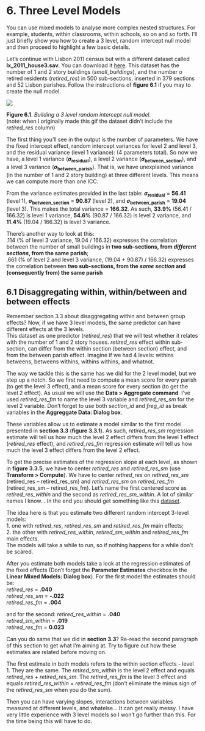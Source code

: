 # 6. Three Level Models      
You can use mixed models to analyse more complex nested structures. For example, students, within classrooms, within schools, so on and so forth. I’ll just briefly show you how to create a 3 level, random intercept null model and then proceed to highlight a few basic details.   

Let’s continue with Lisbon 2011 census but with a different dataset called **lx_2011_house3.sav**. You can download it [here](data/ch6/lx_2011_house3.sav). This dataset has the number of 1 and 2 story buildings (*small_buildings*), and the number o retired residents (*retired_res*) in 500 sub-sections, inserted in 379 sections and 52 Lisbon parishes. Follow the instructions of **figure 6.1** if you may to create the null model.

![](images/ch6/fig_6_1_level3.gif)

**Figure 6.1**. *Building a 3 level random intercept null model*.   
(note: when I originally made this gif the dataset didn't include the *retired_res* column)
&nbsp;  


The first thing you’ll see in the output is the number of parameters. We have the fixed intercept effect, random intercept variances for level 2 and level 3, and the residual variance (level 1 variance): (4 parameters total). So now we have, a level 1 variance (**_σ_<sub>residual</sub>**), a level 2 variance (**_σ_<sub>between_section</sub>**), and a level 3 variance (**_σ_<sub>between_parish</sub>**). That is, we have unexplained variance (in the number of 1 and 2 story building) at three different levels. This means we can compute more than one ICC.   

From the variance estimates provided in the last table: **_σ_<sub>residual</sub>** = **56.41** (level 1), **_σ_<sub>between_section</sub>** = **90.87** (level 2), and **_σ_<sub>between_parish</sub>** = **19.04** (level 3). This makes the total variance = **166.32**. As such, **33.9%** (56.41 / 166.32) is level 1 variance, **54.6%** (90.87 / 166.32) is level 2 variance, and **11.4%** (19.04 / 166.32) is level 3 variance. 

There’s another way to look at this:   
.114 (% of level 3 variance, 19.04 / 166.32) expresses the correlation between the number of small buildings in **two sub-sections, from _different sections_, from the same parish**;    
.661 (% of level 2 and level 3 variance, (19.04 + 90.87) / 166.32) expresses the correlation between **two sub-sections, from the _same section_ and (consequently from) the same parish**   


## 6.1 Disaggregating within, within/between and between effects
Remember section 3.3 about disaggregating within and between group effects? Now, if we have 3 level models, the same predictor can have different effects at the 3 levels.   
This dataset as one predictor (*retired_res*) that we will test whether it relates with the number of 1 and 2 story houses. *retired_res* effect within sub-section, can differ from the within section (between section) effect, and from the between parish effect. Imagine if we had 4 levels: withins betweens, betweens withins, withins withins, and whatnot.   

The way we tackle this is the same has we did for the 2 level model, but we step up a notch. So we first need to compute a mean score for every parish (to get the level 3 effect), and a mean score for every section (to get the level 2 effect). As usual we will use the **Data > Aggregate command**. I’ve used *retired_res_fm* to name the level 3 variable and *retired_res_sm* for the level 2 variable. Don’t forget to use both *section_id* and *freg_id* as break variables in the **Aggreggate Data: Dialog box**. 

These variables allow us to estimate a model similar to the first model presented in **section 3.3** (**figure 3.3.1**). As such, *retired_res_sm* regression estimate will tell us how much the level 2 effect differs from the level 1 effect (*retired_res* effect), and *retired_res_fm* regression estimate will tell us how much the level 3 effect differs from the level 2 effect.   

To get the precise estimates of the regression slope at each level, as shown in **figure 3.3.5**, we have to center *retired_res* and *retired_res_sm* (use **Transform > Compute**). We have to center *retired_res* on *retired_res_sm* (retired_res – retired_res_sm) and *retired_res_sm* on *retired_res_fm* (retired_res_sm – retired_res_fm). Let’s name the first centered score as *retired_res_within* and the second as *retired_res_sm_within*. A lot of similar names I know… In the end you should get something like this [dataset](data/ch6/lx_2011_house3.sav).   

The idea here is that you estimate two different random intercept 3-level models:   
1. one with *retired_res*, *retired_res_sm* and *retired_res_fm* main effects;   
2. the other with *retired_res_within*, *retired_sm_within* and *retired_res_fm* main effects.   
The models will take a while to run, so if nothing happens for a while don't be scared. 

After you estimate both models take a look at the regression estimates of the fixed effects (Don't forget the **Parameter Estimates** checkbox in the **Linear Mixed Models: Dialog box**). For the first model the estimates should be:   
*retired_res* = **.040**   
*retired_res_sm* = **-.022**   
*retired_res_fm* = **.004**   

and for the second:
*retired_res_within* = **.040**   
*retired_sm_within* = **.019**   
*retired_res_fm* = **0.023**   

Can you do same that we did in **section 3.3**? Re-read the second paragraph of this section to get what I'm aiming at. Try to figure out how these estimates are related before moving on.    

The first estimate in both models refers to the within section effects - level 1. They are the same. The *retired_sm_within* is the level 2 effect and equals *retired_res* + *retired_res_sm*. The *retired_res_fm* is the level 3 effect and equals *retired_res_within* + *retired_res_fm* (don't eliminate the minus sign of the *retired_res_sm* when you do the sum).   


Then you can have varying slopes, interactions between variables measured at different levels, and whatelse... It can get really messy. I have very little experience with 3 level models so I won’t go further than this. For the time being this will have to do.
